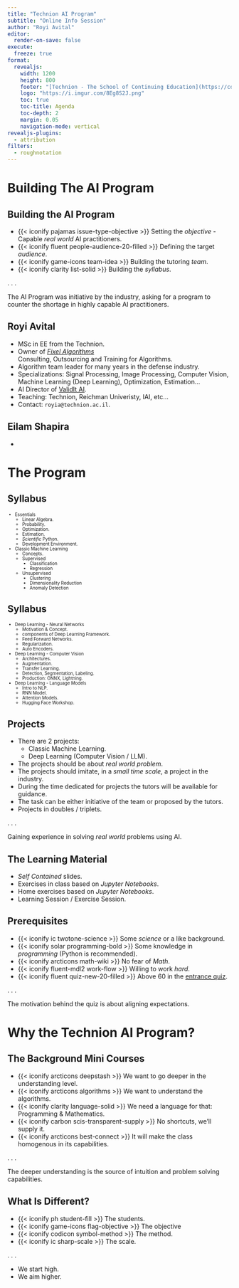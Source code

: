```yaml
---
title: "Technion AI Program"
subtitle: "Online Info Session"
author: "Royi Avital"
editor:
  render-on-save: false
execute:
  freeze: true
format: 
  revealjs:
    width: 1200
    height: 800
    footer: "[Technion - The School of Continuing Education](https://cont-edu.technion.ac.il)"
    logo: "https://i.imgur.com/8Eg8S2J.png"
    toc: true
    toc-title: Agenda
    toc-depth: 2
    margin: 0.05
    navigation-mode: vertical
revealjs-plugins:
  - attribution
filters:
  - roughnotation
---
```


# Building The AI Program

## Building the AI Program

:::{.incremental}
 * {{< iconify pajamas issue-type-objective >}} Setting the _objective_ - Capable _real world_ AI practitioners.
 * {{< iconify fluent people-audience-20-filled >}} Defining the target _audience_.  
 * {{< iconify game-icons team-idea >}} Building the tutoring _team_.
 * {{< iconify clarity list-solid >}} Building the _syllabus_.
:::

. . . 

:::{.callout-tip title="The Initiative"}

The AI Program was initiative by the industry, asking for a program to counter the shortage in highly capable AI practitioners.

:::

## Royi Avital

 - MSc in EE from the Technion.
 - Owner of [_Fixel Algorithms_](https://fixelalgorithms.gitlab.io)  
   Consulting, Outsourcing and Training for Algorithms.
 - Algorithm team leader for many years in the defense industry.
 - Specializations: Signal Processing, Image Processing, Computer Vision, Machine Learning (Deep Learning), Optimization, Estimation...
 - AI Director of [ValidIt AI](https://validit.ai).
 - Teaching: Technion, Reichman Univeristy, IAI, etc...
 - Contact: `royia@technion.ac.il`.

## Eilam Shapira

 - 

# The Program

## Syllabus {auto-animate=true}

:::{.incremental style="font-size: 70%;"}
 * Essentials
   * Linear Algebra.
   * Probability.
   * Optimization.
   * Estimation.
   * _Scientific_ Python.
   * Development Environment.
 * Classic Machine Learning
   * Concepts.
   * Supervised
     * Classification
     * Regression
   * Unsupervised
     * Clustering
     * Dimensionality Reduction
     * Anomaly Detection
:::

## Syllabus {.unlisted auto-animate=true}

:::{.incremental style="font-size: 70%;"}
 * Deep Learning - Neural Networks
   * Motivation & Concept.
   * components of Deep Learning Framework.
   * Feed Forward Networks.
   * Regularization.
   * Auto Encoders.
 * Deep Learning - Computer Vision
   * Architectures.
   * Augmentation.
   * Transfer Learning.
   * Detection, Segmentation, Labeling.
   * Production: ONNX, Lightning.
 * Deep Learning - Language Models
   * Intro to NLP.
   * RNN Model.
   * Attention Models.
   * Hugging Face Workshop.
:::

## Projects

 - There are 2 projects:
   - Classic Machine Learning.
   - Deep Learning (Computer Vision / LLM).
 - The projects should be about _real world problem_.
 - The projects should imitate, in a _small time scale_, a project in the industry.
 - During the time dedicated for projects the tutors will be available for guidance.
 - The task can be either initiative of the team or proposed by the tutors.
 - Projects in doubles / triplets.

. . . 

:::{.callout-note title="The Objective"}

Gaining experience in solving _real world_ problems using AI.

:::

## The Learning Material

 - _Self Contained_ slides.
 - Exercises in class based on _Jupyter Notebooks_.
 - Home exercises based on _Jupyter Notebooks_.
 - Learning Session / Exercise Session.

## Prerequisites

:::{.incremental}
 * {{< iconify ic twotone-science >}} Some _science_ or a like background.
 * {{< iconify solar programming-bold >}} Some knowledge in _programming_ (Python is recommended).  
 * {{< iconify arcticons math-wiki >}} No fear of _Math_.
 * {{< iconify fluent-mdl2 work-flow >}} Willing to work _hard_.
 * {{< iconify fluent quiz-new-20-filled >}} Above 60 in the [entrance quiz](https://hackmd.io/@Fixel/HyJT6urya).
:::

. . . 

:::{.callout-note title="Expectations"}

The motivation behind the quiz is about aligning expectations.

:::

# Why the Technion AI Program?

## The Background Mini Courses

:::{.incremental}
 * {{< iconify arcticons deepstash >}} We want to go deeper in the understanding level.
 * {{< iconify arcticons algorithms >}} We want to understand the algorithms.  
 * {{< iconify clarity language-solid >}} We need a language for that: Programming & Mathematics.
 * {{< iconify carbon scis-transparent-supply >}} No shortcuts, we'll supply it.
 * {{< iconify arcticons best-connect >}} It will make the class homogenous in its capabilities.
:::

. . .

:::{.callout-note title="Intuition"}

The deeper understanding is the source of intuition and problem solving capabilities.

:::

## What Is Different?

:::{.incremental}
 * {{< iconify ph student-fill >}} The students.
 * {{< iconify game-icons flag-objective >}} The objective  
 * {{< iconify codicon symbol-method >}} The method.
 * {{< iconify ic sharp-scale >}} The scale.
:::

. . .


:::{.callout-important title="Why?"}

 - We start high.
 - We aim higher.

:::



